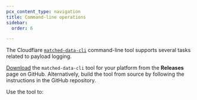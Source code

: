```yaml
---
pcx_content_type: navigation
title: Command-line operations
sidebar:
  order: 6

---
```



The Cloudflare [`matched-data-cli`](https://github.com/cloudflare/matched-data-cli) command-line tool supports several tasks related to payload logging.

[Download](https://github.com/cloudflare/matched-data-cli/releases) the `matched-data-cli` tool for your platform from the **Releases** page on GitHub. Alternatively, build the tool from source by following the instructions in the GitHub repository.

Use the tool to:

<DirectoryListing />
